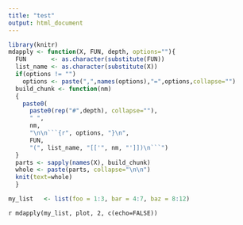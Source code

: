 ```yaml
---
title: "test"
output: html_document
---
```


```r
library(knitr)    
mdapply <- function(X, FUN, depth, options=""){
  FUN       <- as.character(substitute(FUN))
  list_name <- as.character(substitute(X))
  if(options != "")
    options <- paste(",",names(options),"=",options,collapse="")
  build_chunk <- function(nm)
  {
    paste0(
      paste0(rep("#",depth), collapse=""),
      " ",
      nm,
      "\n\n```{r", options, "}\n",
      FUN,
      "(", list_name, "[['", nm, "']])\n```")
  }      
  parts <- sapply(names(X), build_chunk)
  whole <- paste(parts, collapse="\n\n")
  knit(text=whole)
  }
```

```r
my_list   <- list(foo = 1:3, bar = 4:7, baz = 8:12)
```

`r mdapply(my_list, plot, 2, c(echo=FALSE))`